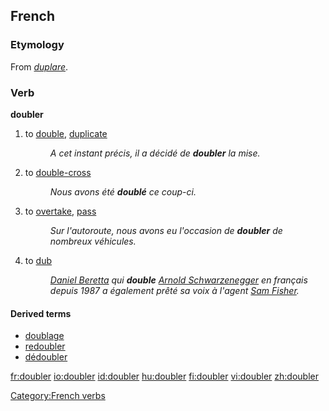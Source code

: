 ==French==

===Etymology===
From {{LL.|fr}} ''[[duplare]]''.

===Verb===
'''doubler'''

# to [[double]], [[duplicate]]
#: ''A cet instant précis, il a décidé de '''doubler''' la mise.''
# to [[double-cross]]
#: ''Nous avons été '''doublé''' ce coup-ci.''
# to [[overtake]], [[pass]]
#: ''Sur l'autoroute, nous avons eu l'occasion de '''doubler''' de nombreux véhicules.''
# to [[dub]]
#: ''[[:w:Daniel Beretta|Daniel Beretta]] qui '''double''' [[:w:Arnold Schwarzenegger|Arnold Schwarzenegger]] en français depuis 1987 a également prêté sa voix à l'agent [[:w:Sam Fisher|Sam Fisher]].''

====Derived terms====
* [[doublage]]
* [[redoubler]]
* [[dédoubler]]

[[Category:French verbs]]

[[fr:doubler]]
[[io:doubler]]
[[id:doubler]]
[[hu:doubler]]
[[fi:doubler]]
[[vi:doubler]]
[[zh:doubler]]